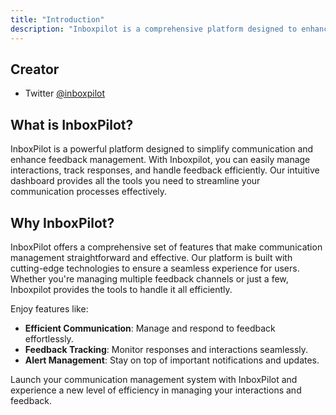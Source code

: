 ```yaml
---
title: "Introduction"
description: "Inboxpilot is a comprehensive platform designed to enhance communication and feedback management. Streamline your interactions and improve response rates with our intuitive dashboard."
---
```


## Creator

-   Twitter [@inboxpilot](https://x.com/inboxpilot)

## What is InboxPilot?

InboxPilot is a powerful platform designed to simplify communication and enhance feedback management. With Inboxpilot, you can easily manage interactions, track responses, and handle feedback efficiently. Our intuitive dashboard provides all the tools you need to streamline your communication processes effectively.

## Why InboxPilot?

InboxPilot offers a comprehensive set of features that make communication management straightforward and effective. Our platform is built with cutting-edge technologies to ensure a seamless experience for users. Whether you're managing multiple feedback channels or just a few, Inboxpilot provides the tools to handle it all efficiently. 

Enjoy features like:

- **Efficient Communication**: Manage and respond to feedback effortlessly.
- **Feedback Tracking**: Monitor responses and interactions seamlessly.
- **Alert Management**: Stay on top of important notifications and updates.

Launch your communication management system with InboxPilot and experience a new level of efficiency in managing your interactions and feedback.
